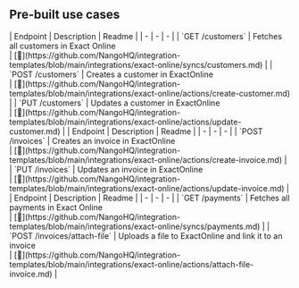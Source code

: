 
## Pre-built use cases

<AccordionGroup>


<Accordion title="Customers">
| Endpoint | Description | Readme |
| - | - | - |
| `GET /customers` | Fetches all customers in Exact Online<br /> | [🔗](https://github.com/NangoHQ/integration-templates/blob/main/integrations/exact-online/syncs/customers.md) |
| `POST /customers` | Creates a customer in ExactOnline<br /> | [🔗](https://github.com/NangoHQ/integration-templates/blob/main/integrations/exact-online/actions/create-customer.md) |
| `PUT /customers` | Updates a customer in ExactOnline<br /> | [🔗](https://github.com/NangoHQ/integration-templates/blob/main/integrations/exact-online/actions/update-customer.md) |
</Accordion>


<Accordion title="Invoices">
| Endpoint | Description | Readme |
| - | - | - |
| `POST /invoices` | Creates an invoice in ExactOnline<br /> | [🔗](https://github.com/NangoHQ/integration-templates/blob/main/integrations/exact-online/actions/create-invoice.md) |
| `PUT /invoices` | Updates an invoice in ExactOnline<br /> | [🔗](https://github.com/NangoHQ/integration-templates/blob/main/integrations/exact-online/actions/update-invoice.md) |
</Accordion>


<Accordion title="Others">
| Endpoint | Description | Readme |
| - | - | - |
| `GET /payments` | Fetches all payments in Exact Online<br /> | [🔗](https://github.com/NangoHQ/integration-templates/blob/main/integrations/exact-online/syncs/payments.md) |
| `POST /invoices/attach-file` | Uploads a file to ExactOnline and link it to an invoice<br /> | [🔗](https://github.com/NangoHQ/integration-templates/blob/main/integrations/exact-online/actions/attach-file-invoice.md) |
</Accordion>

</AccordionGroup>
